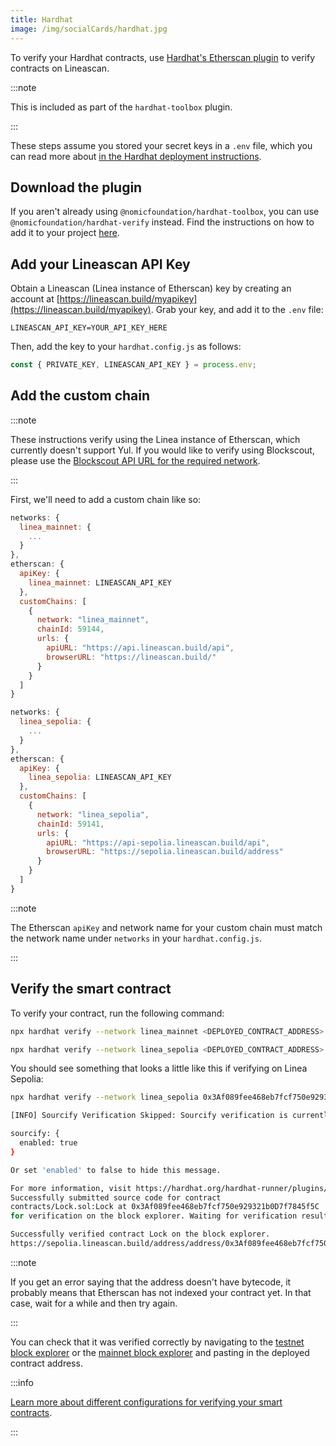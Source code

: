 ```yaml
---
title: Hardhat
image: /img/socialCards/hardhat.jpg
---
```


To verify your Hardhat contracts, use [Hardhat's Etherscan plugin](https://hardhat.org/hardhat-runner/plugins/nomiclabs-hardhat-etherscan) to verify contracts on Lineascan.

:::note

This is included as part of the `hardhat-toolbox` plugin.

:::

These steps assume you stored your secret keys in a `.env` file, which you can read more about
[in the Hardhat deployment instructions](../deploy-smart-contract/hardhat.mdx#deploy-the-contract).

## Download the plugin

If you aren't already using `@nomicfoundation/hardhat-toolbox`, you can use `@nomicfoundation/hardhat-verify` instead. Find the instructions on how to add it to your project [here](https://hardhat.org/hardhat-runner/plugins/nomicfoundation-hardhat-verify#installation).

## Add your Lineascan API Key

Obtain a Lineascan (Linea instance of Etherscan) key by creating an account at
[https://lineascan.build/myapikey](https://lineascan.build/myapikey). Grab your key, and add it to the `.env` file:

```
LINEASCAN_API_KEY=YOUR_API_KEY_HERE
```

Then, add the key to your `hardhat.config.js` as follows:

```javascript
const { PRIVATE_KEY, LINEASCAN_API_KEY } = process.env;
```

## Add the custom chain

:::note


These instructions verify using the Linea instance of Etherscan, which currently doesn't support Yul. If you
would like to verify using Blockscout, please use the [Blockscout API URL for the required network](../../build/info-contracts.mdx#block-explorers).

:::


First, we'll need to add a custom chain like so:

<Tabs>
  <TabItem value="Mainnet" label="Mainnet" default>

```javascript
networks: {
  linea_mainnet: {
    ...
  }
},
etherscan: {
  apiKey: {
    linea_mainnet: LINEASCAN_API_KEY
  },
  customChains: [
    {
      network: "linea_mainnet",
      chainId: 59144,
      urls: {
        apiURL: "https://api.lineascan.build/api",
        browserURL: "https://lineascan.build/"
      }
    }
  ]
}
```

  </TabItem>
  <TabItem value="Testnet" label="Testnet">

```javascript
networks: {
  linea_sepolia: {
    ...
  }
},
etherscan: {
  apiKey: {
    linea_sepolia: LINEASCAN_API_KEY
  },
  customChains: [
    {
      network: "linea_sepolia",
      chainId: 59141,
      urls: {
        apiURL: "https://api-sepolia.lineascan.build/api",
        browserURL: "https://sepolia.lineascan.build/address"
      }
    }
  ]
}
```

  </TabItem>
</Tabs>

:::note


The Etherscan `apiKey` and network name for your custom chain must match the network name under `networks` in your `hardhat.config.js`.

:::

## Verify the smart contract

To verify your contract, run the following command:

<Tabs>
  <TabItem value="Mainnet" label="Mainnet" default>

```bash
npx hardhat verify --network linea_mainnet <DEPLOYED_CONTRACT_ADDRESS> <CONTRACT_ARGUMENTS>
```

  </TabItem>
  <TabItem value="Testnet" label="Testnet">

```bash
npx hardhat verify --network linea_sepolia <DEPLOYED_CONTRACT_ADDRESS> <CONTRACT_ARGUMENTS>
```

  </TabItem>
</Tabs>

You should see something that looks a little like this if verifying on Linea Sepolia:

```bash
npx hardhat verify --network linea_sepolia 0x3Af089fee468eb7fcf750e929321b0D7f7845f5C "1893456000"

[INFO] Sourcify Verification Skipped: Sourcify verification is currently disabled. To enable it, add the following entry to your Hardhat configuration:

sourcify: {
  enabled: true
}

Or set 'enabled' to false to hide this message.

For more information, visit https://hardhat.org/hardhat-runner/plugins/nomicfoundation-hardhat-verify#verifying-on-sourcify
Successfully submitted source code for contract
contracts/Lock.sol:Lock at 0x3Af089fee468eb7fcf750e929321b0D7f7845f5C
for verification on the block explorer. Waiting for verification result...

Successfully verified contract Lock on the block explorer.
https://sepolia.lineascan.build/address/address/0x3Af089fee468eb7fcf750e929321b0D7f7845f5C#code
```

:::note


If you get an error saying that the address doesn't have bytecode, it probably means that Etherscan has not indexed your contract yet. In that case, wait for a while and then try again.

:::

You can check that it was verified correctly by navigating to the [testnet block explorer](https://sepolia.lineascan.build/) or the [mainnet block explorer](https://lineascan.build/) and pasting in the deployed contract address.

:::info


[Learn more about different configurations for verifying your smart contracts](https://hardhat.org/hardhat-runner/docs/guides/verifying).

:::
